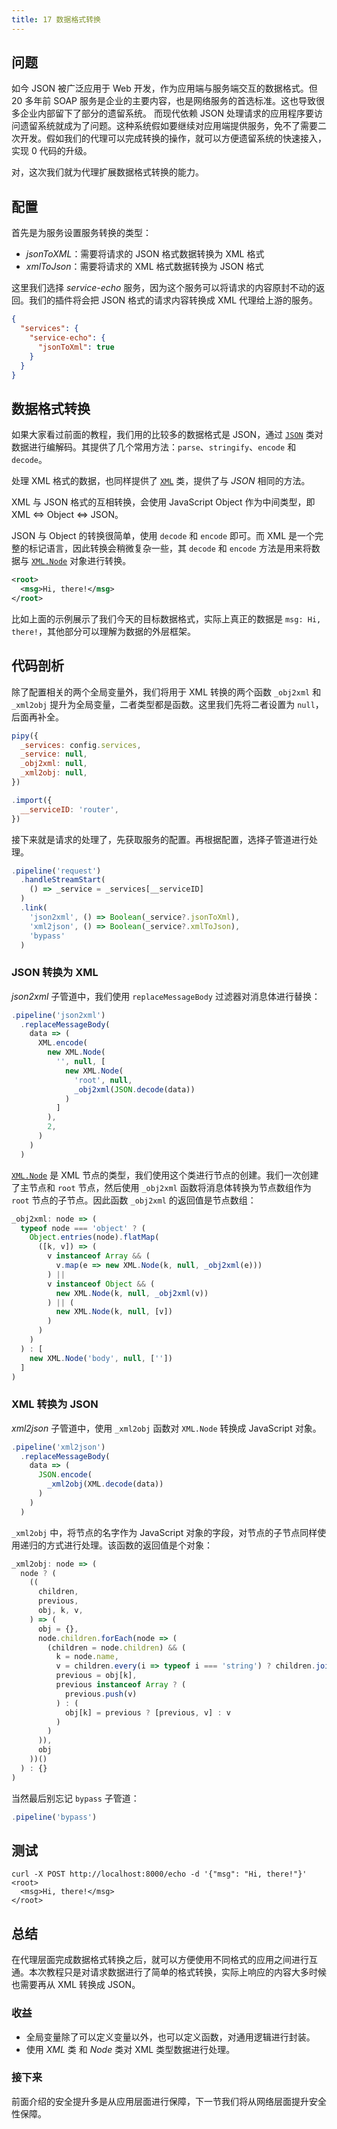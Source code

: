 ```yaml
---
title: 17 数据格式转换
---
```


## 问题

如今 JSON 被广泛应用于 Web 开发，作为应用端与服务端交互的数据格式。但 20 多年前 SOAP 服务是企业的主要内容，也是网络服务的首选标准。这也导致很多企业内部留下了部分的遗留系统。
而现代依赖 JSON 处理请求的应用程序要访问遗留系统就成为了问题。这种系统假如要继续对应用端提供服务，免不了需要二次开发。假如我们的代理可以完成转换的操作，就可以方便遗留系统的快速接入，实现 0 代码的升级。

对，这次我们就为代理扩展数据格式转换的能力。

## 配置

首先是为服务设置服务转换的类型：

* *jsonToXML*：需要将请求的 JSON 格式数据转换为 XML 格式
* *xmlToJson*：需要将请求的 XML 格式数据转换为 JSON 格式

这里我们选择 *service-echo* 服务，因为这个服务可以将请求的内容原封不动的返回。我们的插件将会把 JSON 格式的请求内容转换成 XML 代理给上游的服务。

```json
{
  "services": {
    "service-echo": {
      "jsonToXml": true
    }
  }
}
```

## 数据格式转换

如果大家看过前面的教程，我们用的比较多的数据格式是 JSON，通过 [`JSON`](/reference/JSON) 类对数据进行编解码。其提供了几个常用方法：`parse`、`stringify`、`encode` 和 `decode`。

处理 XML 格式的数据，也同样提供了 [`XML`](/reference/XML) 类，提供了与 *JSON* 相同的方法。

XML 与 JSON 格式的互相转换，会使用 JavaScript Object 作为中间类型，即 XML <=> Object <=> JSON。

JSON 与 Object 的转换很简单，使用 `decode` 和 `encode` 即可。而 XML 是一个完整的标记语言，因此转换会稍微复杂一些，其 `decode` 和 `encode` 方法是用来将数据与 [`XML.Node`](/reference/XML/Node) 对象进行转换。

```xml
<root>
  <msg>Hi, there!</msg>
</root>
```

比如上面的示例展示了我们今天的目标数据格式，实际上真正的数据是 `msg: Hi, there!`，其他部分可以理解为数据的外层框架。

## 代码剖析

除了配置相关的两个全局变量外，我们将用于 XML 转换的两个函数 `_obj2xml` 和 `_xml2obj` 提升为全局变量，二者类型都是函数。这里我们先将二者设置为 `null`，后面再补全。

```javascript
pipy({
  _services: config.services,
  _service: null,
  _obj2xml: null,
  _xml2obj: null,
})

.import({
  __serviceID: 'router',
})
```

接下来就是请求的处理了，先获取服务的配置。再根据配置，选择子管道进行处理。

```javascript
.pipeline('request')
  .handleStreamStart(
    () => _service = _services[__serviceID]
  )
  .link(
    'json2xml', () => Boolean(_service?.jsonToXml),
    'xml2json', () => Boolean(_service?.xmlToJson),
    'bypass'
  )
```

### JSON 转换为 XML

*json2xml* 子管道中，我们使用 `replaceMessageBody` 过滤器对消息体进行替换：

```javascript
.pipeline('json2xml')
  .replaceMessageBody(
    data => (
      XML.encode(
        new XML.Node(
          '', null, [
            new XML.Node(
              'root', null,
              _obj2xml(JSON.decode(data))
            )
          ]
        ),
        2,
      )
    )
  )
```
[`XML.Node`](/reference/XML/Node) 是 XML 节点的类型，我们使用这个类进行节点的创建。我们一次创建了主节点和 `root` 节点，然后使用 `_obj2xml` 函数将消息体转换为节点数组作为 `root` 节点的子节点。因此函数 `_obj2xml` 的返回值是节点数组：

```javascript
_obj2xml: node => (
  typeof node === 'object' ? (
    Object.entries(node).flatMap(
      ([k, v]) => (
        v instanceof Array && (
          v.map(e => new XML.Node(k, null, _obj2xml(e)))
        ) ||
        v instanceof Object && (
          new XML.Node(k, null, _obj2xml(v))
        ) || (
          new XML.Node(k, null, [v])
        )
      )
    )
  ) : [
    new XML.Node('body', null, [''])
  ]
)
```

### XML 转换为 JSON

*xml2json* 子管道中，使用 `_xml2obj` 函数对 `XML.Node` 转换成 JavaScript 对象。

```javascript
.pipeline('xml2json')
  .replaceMessageBody(
    data => (
      JSON.encode(
        _xml2obj(XML.decode(data))
      )
    )
  )
```

`_xml2obj` 中，将节点的名字作为 JavaScript 对象的字段，对节点的子节点同样使用递归的方式进行处理。该函数的返回值是个对象：

```javascript
_xml2obj: node => (
  node ? (
    ((
      children,
      previous,
      obj, k, v,
    ) => (
      obj = {},
      node.children.forEach(node => (
        (children = node.children) && (
          k = node.name,
          v = children.every(i => typeof i === 'string') ? children.join('') : _xml2obj(node),
          previous = obj[k],
          previous instanceof Array ? (
            previous.push(v)
          ) : (
            obj[k] = previous ? [previous, v] : v
          )
        )
      )),
      obj
    ))()
  ) : {}
)
```

当然最后别忘记 `bypass` 子管道：

```javascript
.pipeline('bypass')
```

## 测试

```shell
curl -X POST http://localhost:8000/echo -d '{"msg": "Hi, there!"}'
<root>
  <msg>Hi, there!</msg>
</root>
```

## 总结

在代理层面完成数据格式转换之后，就可以方便使用不同格式的应用之间进行互通。本次教程只是对请求数据进行了简单的格式转换，实际上响应的内容大多时候也需要再从 XML 转换成 JSON。

### 收益

* 全局变量除了可以定义变量以外，也可以定义函数，对通用逻辑进行封装。
* 使用 *XML* 类 和 *Node* 类对 XML 类型数据进行处理。

### 接下来

前面介绍的安全提升多是从应用层面进行保障，下一节我们将从网络层面提升安全性保障。